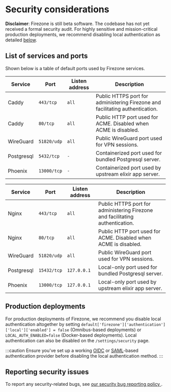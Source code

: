 # Security considerations

**Disclaimer**: Firezone is still beta software. The codebase has not yet
received a formal security audit. For highly sensitive and mission-critical
production deployments, we recommend disabling local authentication as detailed
[below](#production-deployments).

## List of services and ports

Shown below is a table of default ports used by Firezone services.

<Tabs>
<TabItem label="Docker" value="docker" default>

| Service    | Port        | Listen address | Description                                                                   |
| ---------- | ----------- | -------------- | ----------------------------------------------------------------------------- |
| Caddy      | `443/tcp`   | `all`          | Public HTTPS port for administering Firezone and facilitating authentication. |
| Caddy      | `80/tcp`    | `all`          | Public HTTP port used for ACME. Disabled when ACME is disabled.               |
| WireGuard  | `51820/udp` | `all`          | Public WireGuard port used for VPN sessions.                                  |
| Postgresql | `5432/tcp`  | `-`            | Containerized port used for bundled Postgresql server.                        |
| Phoenix    | `13000/tcp` | `-`            | Containerized port used by upstream elixir app server.                        |

</TabItem>
<TabItem label="Omnibus" value="omnibus">

| Service    | Port        | Listen address | Description                                                                   |
| ---------- | ----------- | -------------- | ----------------------------------------------------------------------------- |
| Nginx      | `443/tcp`   | `all`          | Public HTTPS port for administering Firezone and facilitating authentication. |
| Nginx      | `80/tcp`    | `all`          | Public HTTP port used for ACME. Disabled when ACME is disabled.               |
| WireGuard  | `51820/udp` | `all`          | Public WireGuard port used for VPN sessions.                                  |
| Postgresql | `15432/tcp` | `127.0.0.1`    | Local-only port used for bundled Postgresql server.                           |
| Phoenix    | `13000/tcp` | `127.0.0.1`    | Local-only port used by upstream elixir app server.                           |

</TabItem>
</Tabs>

## Production deployments

For production deployments of Firezone, we recommend you disable local
authentication altogether by setting
`default['firezone']['authentication']['local']['enabled'] = false`
(Omnibus-based deployments) or `LOCAL_AUTH_ENABLED=false` (Docker-based
deployments). Local authentication can also be disabled on the
`/settings/security` page.

:::caution Ensure you've set up a working [OIDC](/docs/authenticate/oidc/) or
[SAML](/docs/authenticate/saml/)-based authentication provider before disabling
the local authentication method. :::

## Reporting security issues

To report any security-related bugs, see
[our security bug reporting policy ](https://github.com/firezone/firezone/blob/master/SECURITY.md).

